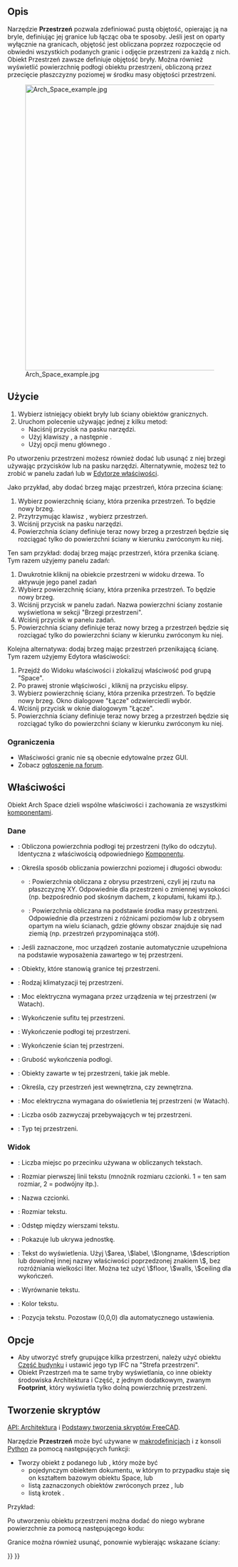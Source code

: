 <languages/>

{{Docnav/pl
|[[Arch_Floor/pl|Kondygnacja]]
|[[Arch_Wall/pl|Ściana]]
|[[BIM_Workbench/pl|środowisko pracy BIM]]
|IconL=Arch_Floor.svg
|IconR=Arch_Wall.svg
|IconC=Workbench_BIM.svg
}}

{{VeryImportantMessage|POLECENIE TO JEST CZĘŚCIĄ ZINTEGROWANEGO środowiska pracy [[BIM_Workbench/pl|BIM]] w V1.0<br>
Ta strona została zaktualizowana dla tej wersji.}}

{{GuiCommand/pl
|Name=Arch Space
|Name/pl=Architektura: Przestrzeń
|MenuLocation=3D / BIM → Przestrzeń
|Name/pl=Architektura: 
|Workbenches=[[BIM_Workbench/pl|BIM]]
|Shortcut={{KEY|S}} {{KEY|P}}
|Version=0.14
|SeeAlso=
}}

<span id="Description"></span>
==Opis==

Narzędzie '''Przestrzeń''' pozwala zdefiniować pustą objętość, opierając ją na bryle, definiując jej granice lub łącząc oba te sposoby. Jeśli jest on oparty wyłącznie na granicach, objętość jest obliczana poprzez rozpoczęcie od obwiedni wszystkich podanych granic i odjęcie przestrzeni za każdą z nich. Obiekt Przestrzeń zawsze definiuje objętość bryły. Można również wyświetlić powierzchnię podłogi obiektu przestrzeni, obliczoną przez przecięcie płaszczyzny poziomej w środku masy objętości przestrzeni.

[[Image:Arch Space example.jpg|640px]]

{{Caption|Obiekt przestrzenny utworzony z istniejącego obiektu bryłowego, a następnie dodane dwie ściany jako granice.}}

<span id="Usage"></span>
==Użycie==

# Wybierz istniejący obiekt bryły lub ściany obiektów granicznych.
# Uruchom polecenie używając jednej z kilku metod:
#* Naciśnij przycisk {{Button|[[Image:Arch_Space.svg|16px]] '''Przestrzeń'''}} na pasku narzędzi. 
#* Użyj klawiszy {{KEY|S}}, a następnie {{KEY|P}}.
#* Użyj opcji menu głównego {{MenuCommand|3D / BIM → Przestrzeń}}.

Po utworzeniu przestrzeni możesz również dodać lub usunąć z niej brzegi używając przycisków {{Button|[[Image:Arch_Add.svg|16px]] [[Arch_Add/pl|Dodaj]]}} lub {{Button|[[Image:Arch_Remove.svg|16px]] [[Arch_Remove/pl|Usuń]]}} na pasku narzędzi. Alternatywnie, możesz też to zrobić w panelu zadań lub w [[Property_editor/pl|Edytorze właściwości]].

Jako przykład, aby dodać brzeg mając przestrzeń, która przecina ścianę:
# Wybierz powierzchnię ściany, która przenika przestrzeń. To będzie nowy brzeg.
# Przytrzymując klawisz {{KEY|Ctrl}}, wybierz przestrzeń.
# Wciśnij przycisk {{Button|[[Image:Arch_Add.svg|16px]] [[Arch_Add/pl|Dodaj]]}} na pasku narzędzi.
# Powierzchnia ściany definiuje teraz nowy brzeg a przestrzeń będzie się rozciągać tylko do powierzchni ściany w kierunku zwróconym ku niej.

Ten sam przykład: dodaj brzeg mając przestrzeń, która przenika ścianę. Tym razem użyjemy panelu zadań:
# Dwukrotnie kliknij na obiekcie przestrzeni w widoku drzewa. To aktywuje jego panel zadań
# Wybierz powierzchnię ściany, która przenika przestrzeń. To będzie nowy brzeg.
# Wciśnij przycisk {{Button|[[Image:Arch_Add.svg|16px]] [[Arch_Add/pl|Dodaj]]}} w panelu zadań. Nazwa powierzchni ściany zostanie wyświetlona w sekcji "Brzegi przestrzeni".
# Wciśnij przycisk {{Button|OK}} w panelu zadań.
# Powierzchnia ściany definiuje teraz nowy brzeg a przestrzeń będzie się rozciągać tylko do powierzchni ściany w kierunku zwróconym ku niej.

Kolejna alternatywa: dodaj brzeg mając przestrzeń przenikającą ścianę. Tym razem użyjemy Edytora właściwości:
# Przejdź do Widoku właściwości i zlokalizuj właściwość {{PropertyData|Boundaries}} pod grupą "Space".
# Po prawej stronie włąściwości {{PropertyData|Boundaries}}, kliknij na przycisku elipsy.
# Wybierz powierzchnię ściany, która przenika przestrzeń. To będzie nowy brzeg. Okno dialogowe "Łącze" odzwierciedli wybór.
# Wciśnij przycisk {{Button|OK}} w oknie dialogowym "Łącze".
# Powierzchnia ściany definiuje teraz nowy brzeg a przestrzeń będzie się rozciągać tylko do powierzchni ściany w kierunku zwróconym ku niej.

<span id="Limitations"></span>
===Ograniczenia===

* Właściwości granic nie są obecnie edytowalne przez GUI.
* Zobacz [http://forum.freecadweb.org/viewtopic.php?f=9&t=4275 ogłoszenie na forum].

<span id="Properties"></span>
==Właściwości==

Obiekt Arch Space dzieli wspólne właściwości i zachowania ze wszystkimi [[Arch_Component/pl|komponentami]].

<span id="Data"></span>
===Dane===

{{Properties_Title|Przestrzeń}}

* {{PropertyData|Area|Area}}: Obliczona powierzchnia podłogi tej przestrzeni (tylko do odczytu). Identyczna z właściwością {{PropertyData|Horizontal Area}} odpowiedniego [[Arch Component/pl|Komponentu]].
* {{PropertyData|Area Calculation Type|Area Calculation Type}}: Określa sposób obliczania powierzchni poziomej i długości obwodu:
** {{Value|XY-plane projection}}: Powierzchnia obliczana z obrysu przestrzeni, czyli jej rzutu na płaszczyznę XY. Odpowiednie dla przestrzeni o zmiennej wysokości (np. bezpośrednio pod skośnym dachem, z kopułami, łukami itp.).
** {{Value|At Center of Mass}}: Powierzchnia obliczana na podstawie środka masy przestrzeni. Odpowiednie dla przestrzeni z różnicami poziomów lub z obrysem opartym na wielu ścianach, gdzie główny obszar znajduje się nad ziemią (np. przestrzeń przypominająca stół).
* {{PropertyData|Auto Power|Auto Power}}: Jeśli zaznaczone, moc urządzeń zostanie automatycznie uzupełniona na podstawie wyposażenia zawartego w tej przestrzeni.
* {{PropertyData|Boundaries|Boundaries}}: Obiekty, które stanowią granice tej przestrzeni.
* {{PropertyData|Conditioning|Conditioning}}: Rodzaj klimatyzacji tej przestrzeni.
* {{PropertyData|Equipment Power|Equipment Power}}: Moc elektryczna wymagana przez urządzenia w tej przestrzeni (w Watach).
* {{PropertyData|Finish Ceiling|Finish Ceiling}}: Wykończenie sufitu tej przestrzeni.
* {{PropertyData|Finish Floor|Finish Floor}}: Wykończenie podłogi tej przestrzeni.
* {{PropertyData|Finish Walls|Finish Walls}}: Wykończenie ścian tej przestrzeni.
* {{PropertyData|Floor Thickness|Floor Thickness}}: Grubość wykończenia podłogi.
* {{PropertyData|Group|Group}}: Obiekty zawarte w tej przestrzeni, takie jak meble.
* {{PropertyData|Internal|Internal}}: Określa, czy przestrzeń jest wewnętrzna, czy zewnętrzna.
* {{PropertyData|Lighting Power|Lighting Power}}: Moc elektryczna wymagana do oświetlenia tej przestrzeni (w Watach).
* {{PropertyData|Number Of People|Number Of People}}: Liczba osób zazwyczaj przebywających w tej przestrzeni.
* {{PropertyData|Space Type|Space Type}}: Typ tej przestrzeni.

<span id="View"></span>
===Widok===

{{Properties_Title|Przestrzeń}}

* {{PropertyView|Decimals|Integer}}: Liczba miejsc po przecinku używana w obliczanych tekstach.
* {{PropertyView|First Line|Length}}: Rozmiar pierwszej linii tekstu (mnożnik rozmiaru czcionki. 1 = ten sam rozmiar, 2 = podwójny itp.).
* {{PropertyView|Font Name|Font}}: Nazwa czcionki.
* {{PropertyView|Font Size|Length}}: Rozmiar tekstu.
* {{PropertyView|Line Spacing|Float}}: Odstęp między wierszami tekstu.
* {{PropertyView|Show Unit|Bool}}: Pokazuje lub ukrywa jednostkę.
* {{PropertyView|Text|StringList}}: Tekst do wyświetlenia. Użyj \$area, \$label, \$longname, \$description lub dowolnej innej nazwy właściwości poprzedzonej znakiem \$, bez rozróżniania wielkości liter. Można też użyć \$floor, \$walls, \$ceiling dla wykończeń.
* {{PropertyView|Text Align|Enumeration}}: Wyrównanie tekstu.
* {{PropertyView|Text Color|Color}}: Kolor tekstu.
* {{PropertyView|Text Position|VectorDistance}}: Pozycja tekstu. Pozostaw (0,0,0) dla automatycznego ustawienia.

<span id="Options"></span>
==Opcje==

* Aby utworzyć strefy grupujące kilka przestrzeni, należy użyć obiektu [[Arch_BuildingPart/pl|Część budynku]] i ustawić jego typ IFC na "Strefa przestrzeni".
* Obiekt Przestrzeń ma te same tryby wyświetlania, co inne obiekty środowiska Architektura i Część, z jednym dodatkowym, zwanym '''Footprint''', który wyświetla tylko dolną powierzchnię przestrzeni.

<span id="Scripting"></span>
==Tworzenie skryptów==

{{Emphasis|Zobacz również:}} [[Arch_API/pl|API: Architektura]] i [[FreeCAD_Scripting_Basics/pl|Podstawy tworzenia skryptów FreeCAD]].

Narzędzie '''Przestrzeń''' może być używane w [[Macros/pl|makrodefinicjach]] i z konsoli [[Python/pl|Python]] za pomocą następujących funkcji:

{{Code|code=
Space = makeSpace(objects=None, baseobj=None, name="Space")
}}

* Tworzy obiekt {{incode|Space}} z podanego {{incode|objects}} lub {{incode|baseobj}}, który może być
** pojedynczym obiektem dokumentu, w którym to przypadku staje się on kształtem bazowym obiektu Space, lub
** listą zaznaczonych obiektów zwróconych przez {{incode|FreeCADGui.Selection.getSelectionEx()}}, lub
** listą krotek {{incode|(object, subobjectname)}}.

Przykład:

{{Code|code=
import FreeCAD, Arch

Box = FreeCAD.ActiveDocument.addObject("Part::Box", "Box")
Box.Length = 1000
Box.Width = 1000
Box.Height = 1000

Space = Arch.makeSpace(Box)
Space.ViewObject.LineWidth = 2
FreeCAD.ActiveDocument.recompute()
}}

Po utworzeniu obiektu przestrzeni można dodać do niego wybrane powierzchnie za pomocą następującego kodu:

{{Code|code=
import FreeCAD, FreeCADGui, Draft, Arch

points = [FreeCAD.Vector(-500, 0, 0), FreeCAD.Vector(1000, 1000, 0)]
Line = Draft.makeWire(points)
Wall = Arch.makeWall(Line, width=150, height=2000)
FreeCAD.ActiveDocument.recompute()

# Select a face of the wall
selection = FreeCADGui.Selection.getSelectionEx()
Arch.addSpaceBoundaries(Space, selection)
}}

Granice można również usunąć, ponownie wybierając wskazane ściany:

{{Code|code=
selection = FreeCADGui.Selection.getSelectionEx()
Arch.removeSpaceBoundaries(Space, selection)
}}


{{Docnav/pl
|[[Arch_Floor/pl|Kondygnacja]]
|[[Arch_Wall/pl|Ściana]]
|[[BIM_Workbench/pl|środowisko pracy BIM]]
|IconL=Arch_Floor.svg
|IconR=Arch_Wall.svg
|IconC=Workbench_BIM.svg
}}

{{BIM_Tools_navi{{#translation:}}}}
{{Userdocnavi{{#translation:}}}}
